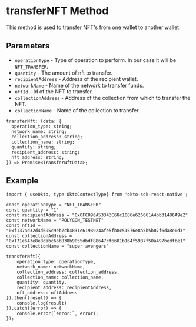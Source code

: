
# transferNFT Method
This method is used to transfer NFT's from one wallet to another wallet.

## Parameters
- `operationType` - Type of operation to perform. In our case it will be `NFT_TRANSFER`.
- `quantity` - The amount of nft to transfer.
- `recipientAddress` - Address of the recipient wallet.
- `networkName` - Name of the network to transfer funds.
- `nftId` - Id of the NFT to transfer.
- `collectionAddress` - Address of the collection from which to transfer the NFT.
- `collectionName` - Name of the collection to transfer.

```tsx copy
transferNft: (data: {
  operation_type: string;
  network_name: string;
  collection_address: string;
  collection_name: string;
  quantity: string;
  recipient_address: string;
  nft_address: string;
}) => Promise<TransferNftData>;
```

## Example
```tsx copy
import { useOkto, type OktoContextType} from 'okto-sdk-react-native';

const operationType = "NFT_TRANSFER"
const quantity = "1"
const recipientAddress = "0x0FC096A53343C68c1086e626661A4bb31486A9e2"
const networkName = "POLYGON_TESTNET"
const nftId = "0xf137ad32d4d695c9eb7cb4831e6198924afe5fb8c51576e8a5b5b07f6da8e0d3"
const collectionAddress = "0x171e643e8e8dabc66b838b9055dbdf88647cf6601b164f5987f50a497bedfbe1"
const collectionName = "super avengers"

transferNft({
    operation_type: operationType,
    network_name: networkName,
    collection_address: collection_address,
    collection_name: collection_name,
    quantity: quantity,
    recipient_address: recipientAddress,
    nft_address: nftAddress
}).then((result) => {
    console.log(result)
}).catch((error) => {
    console.error(`error:`, error);
});
```
